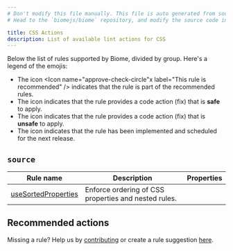 ```yaml
---
# Don't modify this file manually. This file is auto generated from source, and you will lose your changes next time the website is built.
# Head to the `biomejs/biome` repository, and modify the source code in there.

title: CSS Actions
description: List of available lint actions for CSS
---
```




Below the list of rules supported by Biome, divided by group. Here's a legend of the emojis:
- The icon <span class='inline-icon' title="This rule is recommended"><Icon name="approve-check-circle"x label="This rule is recommended" /></span> indicates that the rule is part of the recommended rules.
- The icon <span class='inline-icon' title="This rule has a safe fix"><Icon name="seti:config" label="The rule has a safe fix" /></span> indicates that the rule provides a code action (fix) that is **safe** to apply.
- The icon <span class='inline-icon' title="This rule has an unsafe fix"><Icon name="warning" label="The rule has an unsafe fix" /></span> indicates that the rule provides a code action (fix) that is **unsafe** to apply.
- The icon <span class='inline-icon' title="This rule is not released yet"><Icon name="moon" label="This rule is not released yet" /></span> indicates that the rule has been implemented and scheduled for the next release.

## `source`

| Rule name | Description | Properties |
| --- | --- | --- |
| [useSortedProperties](/assist/actions/use-sorted-properties) | Enforce ordering of CSS properties and nested rules. | <span class='inline-icon' title='The rule has a safe fix.'><Icon name="seti:config" label="The rule has a safe fix" size="1.2rem"  /></span> |
## Recommended actions 

Missing a rule? Help us by [contributing](https://github.com/biomejs/biome/blob/main/CONTRIBUTING.md) or create a rule suggestion [here](https://github.com/biomejs/biome/discussions/categories/rule-suggestion).
